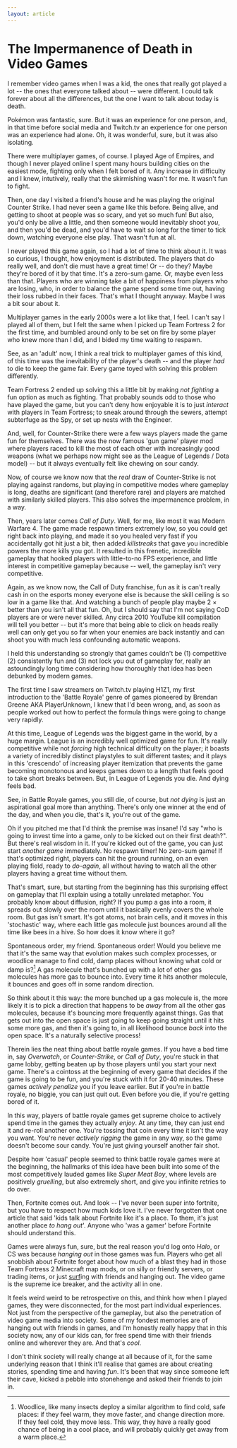 ```yaml
---
layout: article
---
```


# The Impermanence of Death in Video Games

I remember video games when I was a kid, the ones that really got played a lot -- the ones that everyone talked about -- were different. I could talk forever about all the differences, but the one I want to talk about today is death.

Pokémon was fantastic, sure. But it was an experience for one person, and, in that time before social media and Twitch.tv an experience for one person was an experience had alone. Oh, it was wonderful, sure, but it was also isolating.

There were multiplayer games, of course. I played Age of Empires, and though I never played online I spent many hours building cities on the easiest mode, fighting only when I felt bored of it. Any increase in difficulty and I knew, intutively, really that the skirmishing wasn't for me. It wasn't fun to fight.

Then, one day I visited a friend's house and he was playing the original Counter Strike. I had never seen a game like this before. Being alive, and getting to shoot at people was so scary, and yet so much fun! But also, you'd only be alive a little, and then someone would inevitably shoot _you_, and then you'd be dead, and you'd have to wait so long for the timer to tick down, watching everyone else play. That wasn't fun at all.

I never played this game again, so I had a lot of time to think about it. It was so curious, I thought, how enjoyment is distributed. The players that do really well, and don't die must have a great time! Or -- do they? Maybe they're bored of it by that time. It's a zero-sum game. Or, maybe even less than that. Players who are winning take a bit of happiness from players who are losing, who, in order to balance the game spend some time out, having their loss rubbed in their faces. That's what I thought anyway. Maybe I was a bit sour about it.

Multiplayer games in the early 2000s were a lot like that, I feel. I can't say I played all of them, but I felt the same when I picked up Team Fortress 2 for the first time, and bumbled around only to be set on fire by some player who knew more than I did, and I bided my time waiting to respawn.

See, as an 'adult' now, I think a real trick to multiplayer games of this kind, of this time was the inevitability of the player's death -- and the player _had_ to die to keep the game fair. Every game toyed with solving this problem differently.

Team Fortress 2 ended up solving this a little bit by making _not fighting_ a fun option as much as fighting. That probably sounds odd to those who have played the game, but you can't deny how enjoyable it is to just _interact_ with players in Team Fortress; to sneak around through the sewers, attempt subterfuge as the Spy, or set up nests with the Engineer.

And, well, for Counter-Strike there were a few ways players made the game fun for themselves. There was the now famous 'gun game' player mod where players raced to kill the most of each other with increasingly good weapons (what we perhaps now might see as the League of Legends / Dota model) -- but it always eventually felt like chewing on sour candy.

Now, of course we know now that the _real_ draw of Counter-Strike is not playing against randoms, but playing in competitive modes where gameplay is long, deaths are significant (and therefore rare) and players are matched with similarly skilled players. This also solves the impermanence problem, in a way.

Then, years later comes _Call of Duty_. Well, for me, like most it was Modern Warfare 4. The game made respawn timers extremely low, so you could get right back into playing, and made it so you healed very fast if you accidentally got hit just a bit, then added _killstreaks_ that gave you incredible powers the more kills you got. It resulted in this frenetic, incredible gameplay that hooked players with little-to-no FPS experience, and little interest in competitive gameplay because -- well, the gameplay isn't very competitive.

Again, as we know now, the Call of Duty franchise, fun as it is can't really cash in on the esports money everyone else is because the skill ceiling is so low in a game like that. And watching a bunch of people play maybe 2 × better than you isn't all that fun. Oh, but I should say that I'm not saying CoD players are or were never skilled. Any circa 2010 YouTube kill compilation will tell you better -- but it's more that being able to click on heads really well can only get you so far when your enemies are back instantly and can shoot you with much less confounding automatic weapons.

I held this understanding so strongly that games couldn't be (1) competitive (2) consistently fun and (3) not lock you out of gameplay for, really an astoundingly long time considering how thoroughly that idea has been debunked by modern games.

The first time I saw streamers on Twitch.tv playing H1Z1, my first introduction to the 'Battle Royale' genre of games pioneered by Brendan Greene AKA PlayerUnknown, I knew that I'd been wrong, and, as soon as people worked out how to perfect the formula things were going to change very rapidly.

At this time, League of Legends was the biggest game in the world, by a huge margin. League is an incredibly well optimized game for fun. It's really competitive while not _forcing_ high technical difficulty on the player; it boasts a variety of incredibly distinct playstyles to suit different tastes; and it plays in this 'crescendo' of increasing player itemization that prevents the game becoming monotonous and keeps games down to a length that feels good to take short breaks between. But, in League of Legends you die. And dying feels bad.

See, in Battle Royale games, you still die, of course, but _not dying_ is just an aspirational goal more than anything. There's only one winner at the end of the day, and when you die, that's it, you're out of the game.

Oh if you pitched me that I'd think the premise was insane! I'd say "who is going to invest time into a game, only to be kicked out on their first death?". But there's real wisdom in it. If you're kicked out of the game, you can just start _another game_ immediately. No respawn timer! No zero-sum game! If that's optimized right, players can hit the ground running, on an even playing field, ready to _do-again_, all without having to watch all the other players having a great time without them.

That's smart, sure, but starting from the beginning has this surprising effect on gameplay that I'll explain using a totally unrelated metaphor. You probably know about diffusion, right? If you pump a gas into a room, it spreads out slowly over the room until it basically evenly covers the whole room. But gas isn't smart. It's got atoms, not brain cells, and it moves in this 'stochastic' way, where each little gas molecule just bounces around all the time like bees in a hive. So how does it know where it go?

Spontaneous order, my friend. Spontaneous order! Would you believe me that it's the same way that evolution makes such complex processes, or woodlice manage to find cold, damp places without knowing what cold or damp is?[^1] A gas molecule that's bunched up with a lot of other gas molecules has more gas to bounce into. Every time it hits another molecule, it bounces and goes off in some random direction.

[^1]: Woodlice, like many insects deploy a similar algorithm to find cold, safe places: if they feel warm, they move faster, and change direction more. If they feel cold, they move less. This way, they have a really good chance of being in a cool place, and will probably quickly get away from a warm place.

So think about it this way: the more bunched up a gas molecule is, the more likely it is to pick a direction that happens to be _away_ from all the other gas molecules, because it's bouncing more frequently against things. Gas that gets out into the open space is just going to keep going straight until it hits some more gas, and then it's going to, in all likelihood bounce _back_ into the open space. It's a naturally selective process!

Therein lies the neat thing about battle royale games. If you have a bad time in, say _Overwatch_, or _Counter-Strike_, or _Call of Duty_, you're stuck in that game lobby, getting beaten up by those players until you start your next game. There's a cointoss at the beginning of every game that decides if the game is going to be fun, and you're stuck with it for 20-40 minutes. These games _actively penalize_ you if you leave earlier. But if you're in battle royale, no biggie, you can just quit out. Even before you die, if you're getting bored of it.

In this way, players of battle royale games get supreme choice to actively spend time in the games they actually _enjoy_. At any time, they can just end it and re-roll another one. You're tossing that coin every time it isn't the way you want. You're never _actively rigging_ the game in any way, so the game doesn't become sour candy. You're just giving yourself another fair shot.

Despite how 'casual' people seemed to think battle royale games were at the beginning, the hallmarks of this idea have been built into some of the most competitively lauded games like _Super Meat Boy_, where levels are positively _gruelling_, but also extremely short, and give you infinite retries to do over.

Then, Fortnite comes out. And look -- I've never been super into fortnite, but you have to respect how much kids love it. I've never forgotten that one article that said 'kids talk about Fortnite like it's a place. To them, it's just another place _to hang out_'. Anyone who 'was a gamer' before Fortnite should understand this.

Games were always fun, sure, but the real reason you'd log onto _Halo_, or CS was because _hanging out_ in those games was fun. Players who get all snobbish about Fortnite forget about how much of a blast they had in those Team Fortress 2 Minecraft map mods, or on silly or friendly servers, or trading items, or just [surf][surf map]ing with friends and hanging out. The video game is the supreme ice breaker, and the activity all in one.

[surf map]: https://www.eurogamer.net/articles/2019-02-15-meet-the-guy-who-accidentally-invented-surf-maps-in-counter-strike

It feels weird weird to be retrospective on this, and think how when I played games, they were disconnected, for the most part individual experiences. Not just from the perspective of the gameplay, but also the penetration of video game media into society. Some of my fondest memories are of hanging out with friends in games, and I'm honestly really happy that in this society now, any of our kids can, for free spend time with their friends online and wherever they are. And that's _cool_.

I don't think society will really change at all because of it, for the same underlying reason that I think it'll realise that games are about creating stories, spending time and having _fun_. It's been that way since someone left their cave, kicked a pebble into stonehenge and asked their friends to join in.

[άνθρωπος]: https://en.wiktionary.org/wiki/%E1%BC%84%CE%BD%CE%B8%CF%81%CF%89%CF%80%CE%BF%CF%82
